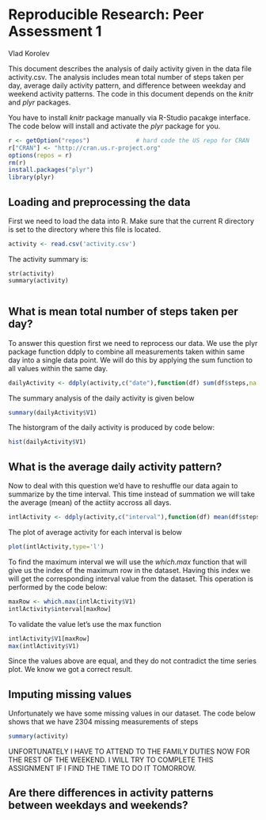 Reproducible Research: Peer Assessment 1
=========================================

Vlad Korolev



This document describes the analysis of daily activity given in the data file activity.csv.  The analysis includes mean total number of steps taken per day, average daily activity pattern, and difference between weekday and weekend activity patterns.  The code in this document depends on the  *knitr* and *plyr* packages.

You have to install *knitr* package manually via R-Studio pacakge interface.  The code below will install and activate the *plyr* package for you.

```r
r <- getOption("repos")             # hard code the US repo for CRAN
r["CRAN"] <- "http://cran.us.r-project.org"
options(repos = r)
rm(r)
install.packages("plyr")
library(plyr)
```



## Loading and preprocessing the data

First we need to load the data into R.  Make sure that the current R directory is set to the directory where this file is located.


```r
activity <- read.csv('activity.csv')
```

The activity summary is:

```rdd

str(activity)
summary(activity)

```


```r


```



## What is mean total number of steps taken per day?

To answer this question first we need to reprocess our data.  We use the plyr package function ddply to combine all measurements taken within same day into a single data point.  We will do this by applying the sum function to all values within the same day.

```r
dailyActivity <- ddply(activity,c("date"),function(df) sum(df$steps,na.rm = TRUE))
```

The summary analysis of the daily activity is given below

```r
summary(dailyActivity$V1)
```


The historgram of the daily activity is produced by code below:

```r

hist(dailyActivity$V1)

```


## What is the average daily activity pattern?

Now to deal with this question we'd have to reshuffle our data again to summarize by the time interval.  This time instead of summation we will take the average (mean) of the actiity accross all days.


```r
intlActivity <- ddply(activity,c("interval"),function(df) mean(df$steps,na.rm = TRUE))

```

The plot of average activity for each interval is below

```r
plot(intlActivity,type='l')
```

To find the maximum interval we will use the *which.max* function that will give us the index of the maximum row in the dataset.  Having this index we will get the corresponding interval value from the dataset.  This operation is performed by the code below:


```r
maxRow <- which.max(intlActivity$V1)
intlActivity$interval[maxRow]
```

To validate the value let's use the max function

```r
intlActivity$V1[maxRow]
max(intlActivity$V1)
```

Since the values above are equal, and they do not contradict the time series plot. We know we got a correct result.


## Imputing missing values

Unfortunately we have some missing values in our dataset.   The code below shows that we have 2304 missing measurements of steps

```r
summary(activity)
```


UNFORTUNATELY I HAVE TO ATTEND TO THE FAMILY DUTIES NOW FOR THE REST OF THE WEEKEND.  I WILL TRY TO 
COMPLETE THIS ASSIGNMENT IF I FIND THE TIME TO DO IT TOMORROW.



## Are there differences in activity patterns between weekdays and weekends?




